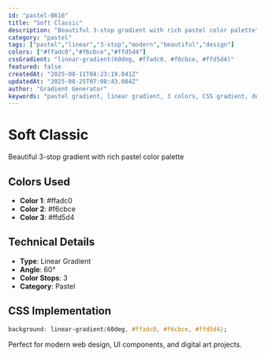 ```yaml
---
id: "pastel-0616"
title: "Soft Classic"
description: "Beautiful 3-stop gradient with rich pastel color palette"
category: "pastel"
tags: ["pastel","linear","3-stop","modern","beautiful","design"]
colors: ["#ffadc0","#f6cbce","#ffd5d4"]
cssGradient: "linear-gradient(60deg, #ffadc0, #f6cbce, #ffd5d4)"
featured: false
createdAt: "2025-08-11T04:23:19.041Z"
updatedAt: "2025-08-25T07:08:43.084Z"
author: "Gradient Generator"
keywords: "pastel gradient, linear gradient, 3 colors, CSS gradient, design, #ffadc0, #f6cbce, #ffd5d4"
---
```


# Soft Classic

Beautiful 3-stop gradient with rich pastel color palette

## Colors Used
- **Color 1**: #ffadc0
- **Color 2**: #f6cbce
- **Color 3**: #ffd5d4

## Technical Details
- **Type**: Linear Gradient
- **Angle**: 60°
- **Color Stops**: 3
- **Category**: Pastel

## CSS Implementation
```css
background: linear-gradient(60deg, #ffadc0, #f6cbce, #ffd5d4);
```

Perfect for modern web design, UI components, and digital art projects.
